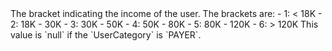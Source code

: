 <ParamField body="IncomeRange" type="integer">
The bracket indicating the income of the user. The brackets are:  
- 1: < 18K  
- 2: 18K - 30K  
- 3: 30K - 50K  
- 4: 50K - 80K  
- 5: 80K - 120K  
- 6: > 120K  
This value is `null` if the `UserCategory` is `PAYER`.  
</ParamField>
